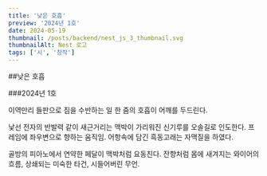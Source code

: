 ```yaml
---
title: '낮은 호흡'
preview: '2024년 1호'
date: 2024-05-19
thumbnail: /posts/backend/nest_js_3_thumbnail.svg
thumbnailAlt: Nest 로고
tags: ['시', '창작']
---
```


##낮은 호흡

###2024년 1호

이역만리 들판으로 짐을 수반하는 일
한 줌의 호흡이 어깨를 두드린다.

낯선 전자의 반발력 같이 새근거리는 맥박이
가리워진 신기루를 오솔길로 인도한다.
프레임에 좌우변으로 향하는 움직임.
어항속에 담긴 흑동고래는 자맥질을 하였다.

골방의 피아노에서 연약한 페달이 맥박처럼 요동친다.
잔향처럼 몸에 새겨지는 와이어의 흐름,
상쇄되는 미숙한 타건, 시들어버린 무언.
